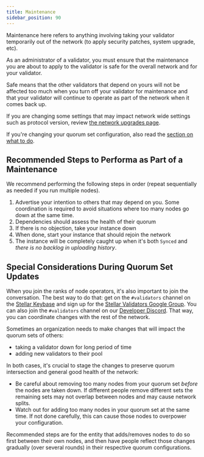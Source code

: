 ```yaml
---
title: Maintenance
sidebar_position: 90
---
```


Maintenance here refers to anything involving taking your validator temporarily out of the network (to apply security patches, system upgrade, etc).

As an administrator of a validator, you must ensure that the maintenance you are about to apply to the validator is safe for the overall network and for your validator.

Safe means that the other validators that depend on yours will not be affected too much when you turn off your validator for maintenance and that your validator will continue to operate as part of the network when it comes back up.

If you are changing some settings that may impact network wide settings such as protocol version, review [the network upgrades page](./network-upgrades.mdx).

If you're changing your quorum set configuration, also read the [section on what to do](#special-considerations-during-quorum-set-updates).

## Recommended Steps to Performa as Part of a Maintenance

We recommend performing the following steps in order (repeat sequentially as needed if you run multiple nodes).

1. Advertise your intention to others that may depend on you. Some coordination is required to avoid situations where too many nodes go down at the same time.
2. Dependencies should assess the health of their quorum
3. If there is no objection, take your instance down
4. When done, start your instance that should rejoin the network
5. The instance will be completely caught up when it's both `Synced` and _there is no backlog in uploading history_.

## Special Considerations During Quorum Set Updates

When you join the ranks of node operators, it's also important to join the conversation. The best way to do that: get on the `#validators` channel on the [Stellar Keybase](https://keybase.io/team/stellar.public) and sign up for the [Stellar Validators Google Group](https://groups.google.com/forum/#!forum/stellar-validators). You can also join the `#validators` channel on our [Developer Discord](https://discord.gg/stellardev). That way, you can coordinate changes with the rest of the network.

Sometimes an organization needs to make changes that will impact the quorum sets of others:

- taking a validator down for long period of time
- adding new validators to their pool

In both cases, it's crucial to stage the changes to preserve quorum intersection and general good health of the network:

- Be careful about removing too many nodes from your quorum set _before_ the nodes are taken down. If different people remove different sets the remaining sets may not overlap between nodes and may cause network splits.
- Watch out for adding too many nodes in your quorum set at the same time. If not done carefully, this can cause those nodes to overpower your configuration.

Recommended steps are for the entity that adds/removes nodes to do so first between their own nodes, and then have people reflect those changes gradually (over several rounds) in their respective quorum configurations.
